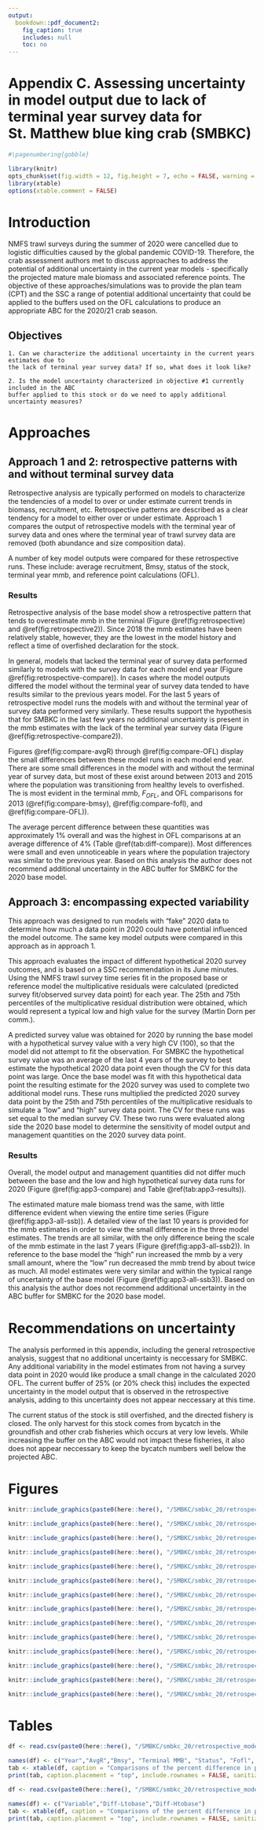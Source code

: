 ```yaml
---
output:
  bookdown::pdf_document2:
    fig_caption: true
    includes: null
    toc: no
---
```

# Appendix C. Assessing uncertainty in model output due to lack of terminal year survey data for St. Matthew blue king crab (SMBKC) {-}

\pagenumbering{arabic}
```r
#\pagenumbering{gobble}

```
```r
library(knitr)
opts_chunk$set(fig.width = 12, fig.height = 7, echo = FALSE, warning = FALSE, message = FALSE,  dpi=300)
library(xtable)
options(xtable.comment = FALSE)
```

# Introduction{-}
NMFS trawl surveys during the summer of 2020 were cancelled due to logistic difficulties caused by the global pandemic COVID-19. Therefore, the crab assessment authors met to discuss approaches to address the potential of additional uncertainty in the current year models - specifically the projected mature male biomass and associated reference points. The objective of these approaches/simulations was to provide the plan team (CPT) and the SSC a range of potential additional uncertainty that could be applied to the buffers used on the OFL calculations to produce an appropriate ABC for the 2020/21 crab season. 

## Objectives {-}

    1. Can we characterize the additional uncertainty in the current years estimates due to 
    the lack of terminal year survey data? If so, what does it look like?

    2. Is the model uncertainty characterized in objective #1 currently included in the ABC 
    buffer applied to this stock or do we need to apply additional uncertainty measures?


# Approaches {-}


## Approach 1 and 2: retrospective patterns with and without terminal survey data {-}

Retrospective analysis are typically performed on models to characterize the tendencies of a model to over or under estimate current trends in biomass, recruitment, etc. Retrospective patterns are described as a clear tendency for a model to either over or under estimate. Approach 1 compares the output of retrospective models with the terminal year of survey data and ones where the terminal year of trawl survey data are removed (both abundance and size composition data). 

A number of key model outputs were compared for these retrospective runs. These include: average recruitment, Bmsy, status of the stock, terminal year mmb, and reference point calculations (OFL). 



### Results {-}
Retrospective analysis of the base model show a retrospective pattern that tends to overestimate mmb in the terminal (Figure \@ref(fig:retrospective) and \@ref(fig:retrospective2)). Since 2018 the mmb estimates have been relatively stable, however, they are the lowest in the model history and reflect a time of overfished declaration for the stock. 


In general, models that lacked the terminal year of survey data performed similarly to models with the survey data for each model end year (Figure \@ref(fig:retrospective-compare)). In cases where the model outputs differed the model without the terminal year of survey data tended to have results similar to the previous years model. For the last 5 years of retrospective model runs the models with and without the terminal year of survey data performed very similarly. These results support the hypothesis that for SMBKC in the last few years no additional uncertainty is present in the mmb estimates with the lack of the terminal year survey data (Figure \@ref(fig:retrospective-compare2)).

Figures \@ref(fig:compare-avgR) through \@ref(fig:compare-OFL) display the small differences between these model runs in each model end year. There are some small differences in the model with and without the terminal year of survey data, but most of these exist around between 2013 and 2015 where the population was transitioning from healthy levels to overfished. The is most evident in the terminal mmb, $F_{OFL}$, and OFL comparisons for 2013 (\@ref(fig:compare-bmsy), 
\@ref(fig:compare-fofl), and \@ref(fig:compare-OFL)).

The average percent difference between these quantities was approximately 1% overall and was the highest in OFL comparisons at an average difference of 4% (Table \@ref(tab:diff-compare)). Most differences were small and even unnoticeable in years where the population trajectory was similar to the previous year. 
Based on this analysis the author does not recommend additional uncertainty in the ABC buffer for SMBKC for the 2020 base model. 


## Approach 3: encompassing expected variability {-}

This approach was designed to run models with "fake" 2020 data to determine how much a data point in 2020 could have potential influenced the model outcome. The same key model outputs were compared in this approach as in approach 1. 

This approach evaluates the impact of different hypothetical 2020 survey outcomes, and is based on a SSC recommendation in its June minutes. Using the NMFS trawl survey time series fit in the proposed base or reference model the multiplicative residuals were calculated (predicted survey fit/observed survey data point) for each year. The 25th and 75th percentiles of the multiplicative residual distribution were obtained, which would represent a typical low and high value for the survey (Martin Dorn per comm.). 

A predicted survey value was obtained for 2020 by running the base model with a hypothetical survey value with a very high CV (100), so that the model did not attempt to fit the observation. For SMBKC the hypothetical survey value was an average of the last 4 years of the survey to best estimate the hypothetical 2020 data point even though the CV for this data point was large. Once the base model was fit with this hypothetical data point the resulting estimate for the 2020 survey was used to complete two additional model runs. These runs multiplied the predicted 2020 survey data point by the 25th and 75th percentiles of the multiplicative residuals to simulate a "low" and "high" survey data point. The CV for these runs was set equal to the median survey CV. These two runs were evaluated along side the 2020 base model to determine the sensitivity of model output and management quantities on the 2020 survey data point. 

### Results {-}
Overall, the model output and management quantities did not differ much between the base and the low and high hypothetical survey data runs for 2020 (Figure \@ref(fig:app3-compare) and Table \@ref(tab:app3-results)). 

The estimated mature male biomass trend was the same, with little difference evident when viewing the entire time series (Figure \@ref(fig:app3-all-ssb)). A detailed view of the last 10 years is provided for the mmb estimates in order to view the small difference in the three model estimates. The trends are all similar, with the only difference being the scale of the mmb estimate in the last 7 years (Figure \@ref(fig:app3-all-ssb2)). In reference to the base model the "high" run increased the mmb by a very small amount, where the "low" run decreased the mmb trend by about twice as much. All model estimates were very similar and within the typical range of uncertainty of the base model (Figure \@ref(fig:app3-all-ssb3)). 
Based on this analysis the author does not recommend additional uncertainty in the ABC buffer for SMBKC for the 2020 base model.


# Recommendations on uncertainty {-}
The analysis performed in this appendix, including the general retrospective analysis, suggest that no additional uncertainty is neccessary for SMBKC. Any additional variability in the model estimates from not having a survey data point in 2020 would like produce a small change in the calculated 2020 OFL. The current buffer of 25% (or 20% check this) includes the expected uncertainty in the model output that is observed in the retrospective analysis, adding to this uncertainty does not appear neccessary at this time. 

The current status of the stock is still overfished, and the directed fishery is closed. The only harvest for this stock comes from bycatch in the groundfish and other crab fisheries which occurs at very low levels. While increasing the buffer on the ABC would not impact these fisheries, it also does not appear neccessary to keep the bycatch numbers well below the projected ABC.



\pagebreak 

# Figures {-}
\newpage

```r
knitr::include_graphics(paste0(here::here(), "/SMBKC/smbkc_20/retrospective_model_1/figures/ssb_time_series_normal.png"), dpi = 125)
```


```r
knitr::include_graphics(paste0(here::here(), "/SMBKC/smbkc_20/retrospective_model_1/figures/ssb_time_series_normal_current.png"), dpi = 125)
```

```r
knitr::include_graphics(paste0(here::here(), "/SMBKC/smbkc_20/retrospective_model_1/figures/ssb_time_series_all.png"), dpi = 125)
```

```r
knitr::include_graphics(paste0(here::here(), "/SMBKC/smbkc_20/retrospective_model_1/figures/ssb_time_series_last5_compare_recent.png"), dpi = 125)
```

```r
knitr::include_graphics(paste0(here::here(), "/SMBKC/smbkc_20/retrospective_model_1/figures/avgR_compare.png"), dpi = 125)
```

```r
knitr::include_graphics(paste0(here::here(), "/SMBKC/smbkc_20/retrospective_model_1/figures/Bmsy_compare.png"), dpi = 125)
```

```r
knitr::include_graphics(paste0(here::here(), "/SMBKC/smbkc_20/retrospective_model_1/figures/Status_compare.png"), dpi = 125)
```

```r
knitr::include_graphics(paste0(here::here(), "/SMBKC/smbkc_20/retrospective_model_1/figures/Terminal_mmb_compare.png"), dpi = 125)
```


```r
knitr::include_graphics(paste0(here::here(), "/SMBKC/smbkc_20/retrospective_model_1/figures/fofl_compare.png"), dpi = 125)
```


```r
knitr::include_graphics(paste0(here::here(), "/SMBKC/smbkc_20/retrospective_model_1/figures/OFL_compare.png"), dpi = 125)
```

```r
knitr::include_graphics(paste0(here::here(), "/SMBKC/smbkc_20/retrospective_model_1/figures/app3_bar_graph_output.png"), dpi = 125)
```


```r
knitr::include_graphics(paste0(here::here(), "/SMBKC/smbkc_20/retrospective_model_1/figures/app3_ssb_all_yrs.png"), dpi = 125)
```

```r
knitr::include_graphics(paste0(here::here(), "/SMBKC/smbkc_20/retrospective_model_1/figures/app3_last_10yrs_ssb.png"), dpi = 125)
```

```r
knitr::include_graphics(paste0(here::here(), "/SMBKC/smbkc_20/retrospective_model_1/figures/app3_last_20yrs_ssb_ribbons.png"), dpi = 125)
```


\pagebreak 
# Tables {-}

```r
df <- read.csv(paste0(here::here(), "/SMBKC/smbkc_20/retrospective_model_1/figures/stats_summary_compare_table.csv"))

names(df) <- c("Year","AvgR","Bmsy", "Terminal MMB", "Status", "Fofl", "OFL")
tab <- xtable(df, caption = "Comparisons of the percent difference in parameter estimates for the retrospective models with and without the terminal year of survey data.", label = "tab:diff-compare", digits = 3)
print(tab, caption.placement = "top", include.rownames = FALSE, sanitize.text.function = function(x){x}, NA.string = "-")
```

```r
df <- read.csv(paste0(here::here(), "/SMBKC/smbkc_20/retrospective_model_1/figures/stats_summary_app3_table.csv"))

names(df) <- c("Variable","Diff-Ltobase","Diff-Htobase")
tab <- xtable(df, caption = "Comparisons of the percent difference in parameter estimates for the low and high models in approach 3 compared to the 2020 base model (16.0).", label = "tab:app3-results", digits = 3)
print(tab, caption.placement = "top", include.rownames = FALSE, sanitize.text.function = function(x){x}, NA.string = "-")
```